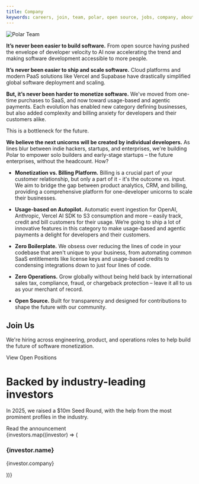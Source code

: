 ```yaml
---
title: Company
keywords: careers, join, team, polar, open source, jobs, company, about, polar, polar.sh
---
```



<Image
  src="/assets/landing/company/polar.jpg"
  alt="Polar Team"
  width={1920}
  height={1080}
/>

<InnerWrapper>

**It’s never been easier to build software.** From open source having pushed the envelope of developer velocity to AI now accelerating the trend and making software development accessible to more people.

**It’s never been easier to ship and scale software.** Cloud platforms and modern PaaS solutions like Vercel and Supabase have drastically simplified global software deployment and scaling.

**But, it’s never been harder to monetize software.** We've moved from one-time purchases to SaaS, and now toward usage-based and agentic payments. Each evolution has enabled new category defining businesses, but also added complexity and billing anxiety for developers and their customers alike.

This is a bottleneck for the future.

**We believe the next unicorns will be created by individual developers.** As lines blur between indie hackers, startups, and enterprises, we're building Polar to empower solo builders and early-stage startups – the future enterprises, without the headcount. How?

- **Monetization vs. Billing Platform.** Billing is a crucial part of your customer relationship, but only a part of it - it's the outcome vs. input. We aim to bridge the gap between product analytics, CRM, and billing, providing a comprehensive platform for one-developer unicorns to scale their businesses.

- **Usage-based on Autopilot.** Automatic event ingestion for OpenAI, Anthropic, Vercel AI SDK to S3 consumption and more – easily track, credit and bill customers for their usage. We’re going to ship a lot of innovative features in this category to make usage-based and agentic payments a delight for developers and their customers.

- **Zero Boilerplate.** We obsess over reducing the lines of code in your codebase that aren't unique to your business, from automating common SaaS entitlements like license keys and usage-based credits to condensing integrations down to just four lines of code.

- **Zero Operations.** Grow globally without being held back by international sales tax, compliance, fraud, or chargeback protection – leave it all to us as your merchant of record.

- **Open Source.** Built for transparency and designed for contributions to shape the future with our community.

</InnerWrapper>

<div className="flex flex-col not-prose divide-y divide-gray-300 dark:divide-polar-700 border-t border-gray-300 dark:border-polar-700 mt-12 lg:mt-24">
<div className="grid lg:grid-cols-2 grid-cols-1 gap-12 py-12 lg:py-24">
<h2 className="text-5xl leading-tight!">Join Us</h2>
<div className='flex flex-col gap-4'>
<p>We're hiring across engineering, product, and operations roles to help build the future of software monetization.</p>
<Link
  href="/careers"
  className="w-fit border-b border-black pb-0.5 text-black! dark:border-white dark:text-white!"
  prefetch
>
  <span>View Open Positions</span>
  <ArrowOutwardOutlined className="ml-2" fontSize="inherit" />
</Link>
</div>
</div>

<div className="grid grid-cols-1 gap-12 py-12 lg:grid-cols-4 lg:py-24">
  <div className="flex flex-col gap-8 lg:col-span-2">
    <h1 className="text-5xl leading-tight!">
      Backed by industry-leading investors
    </h1>
    <p className="text-lg">
      In 2025, we raised a $10m Seed Round, with the help from the most
      prominent profiles in the industry.
    </p>
    <Link
      href="/blog/polar-seed-announcement"
      className="flex w-fit flex-row items-center border-b border-black pb-0.5 text-black! dark:border-white dark:text-white!"
      target="_blank"
      prefetch
    >
      <span>Read the announcement</span>
      <ArrowOutwardOutlined className="ml-2" fontSize="inherit" />
    </Link>
  </div>
  <Link
    href="https://accel.com"
    className="flex min-h-96 flex-col items-center justify-center gap-4 bg-white lg:col-span-2 dark:bg-black"
    target="_blank"
  >
    <Accel width={200} />
  </Link>
</div>

<div className="grid grid-cols-2 gap-6 lg:gap-12 py-12 lg:grid-cols-4 lg:py-24">
  {investors.map((investor) => (
    <div key={investor.name} className="flex flex-col">
      <h3>{investor.name}</h3>
      <p className='text-gray-500 dark:text-polar-500'>{investor.company}</p>
    </div>
  ))}
</div>
</div>
